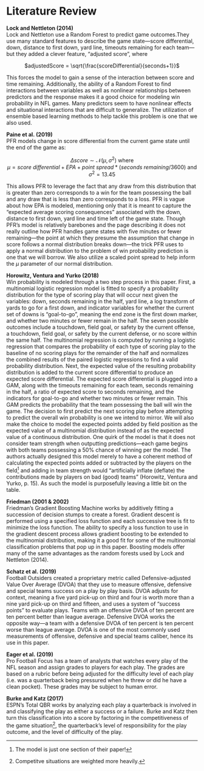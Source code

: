 # Literature Review {.unnumbered}

**Lock and Nettleton (2014)**  
Lock and Nettleton use a Random Forest to predict game outcomes.They use many standard features to describe the game state—score differential, down, distance to first down, yard line, timeouts remaining for each team—but they added a clever feature, “adjusted score”, where  

<center>

$adjustedScore = \sqrt{\frac{scoreDifferential}{seconds+1}}$

</center>

This forces the model to gain a sense of the interaction between score and time remaining. Additionally, the ability of a Random Forest to find interactions between variables as well as nonlinear relationships between predictors and the response makes it a good choice for modeling win probability in NFL games. Many predictors seem to have nonlinear effects and situational interactions that are difficult to generalize. The utilization of ensemble based learning methods to help tackle this problem is one that we also used. 

**Paine et al. (2019)**  
PFR models change in score differential from the current game state until the end of the game as:  
  
  <center>
  
  $\Delta score \sim \mathcal{N}$($\mu,\,\sigma^{2}$)\ where  
	$\mu = score$ $differential + EPA + point$ $spread * (seconds$ $remaining/3600)$ and  
  $\sigma^{2} = 13.45$
  
  </center>

This allows PFR to leverage the fact that any draw from this distribution that is greater than zero corresponds to a win for the team possessing the ball and any draw that is less than zero corresponds to a loss. PFR is vague about how EPA is modeled, mentioning only that it is meant to capture the “expected average scoring consequences” associated with the down, distance to first down, yard line and time left of the game state. Though PFR’s model is relatively barebones and the page describing it does not really outline how PFR handles game states with five minutes or fewer remaining—the point at which they presume the assumption that change in score follows a normal distribution breaks down—the trick PFR uses to apply a normal distribution to the problem of win probability prediction is one that we will borrow. We also utilize a scaled point spread to help inform the $\mu$ parameter of our normal distribution.

**Horowitz, Ventura and Yurko (2018)**  
Win probability is modeled through a two step process in this paper. First, a multinomial logistic regression model is fitted to specify a probability distribution for the type of scoring play that will occur next given the variables: down, seconds remaining in the half, yard line, a log transform of yards to go for a first down, and indicator variables for whether the current set of downs is “goal-to-go”, meaning the end zone is the first down marker, and whether two minutes or fewer remain in the half. The seven possible outcomes include a touchdown, field goal, or safety by the current offense, a touchdown, field goal, or safety by the current defense, or no score within the same half. The multinomial regression is computed by running a logistic regression that compares the probability of each type of scoring play to the baseline of no scoring plays for the remainder of the half and normalizes the combined results of the paired logistic regressions to find a valid probability distribution. Next, the expected value of the resulting probability distribution is added to the current score differential to produce an expected score differential. The expected score differential is plugged into a GAM, along with the timeouts remaining for each team, seconds remaining in the half, a ratio of expected score to seconds remaining, and the indicators for goal-to-go and whether two minutes or fewer remain. This GAM predicts the probability that the team possessing the ball will win the game. The decision to first predict the next scoring play before attempting to predict the overall win probability is one we intend to mirror. We will also make the choice to model the expected points added by field position as the expected value of a multinomial distribution instead of as the expected value of a continuous distribution. One quirk of the model is that it does not consider team strength when outputting predictions—each game begins with both teams possessing a 50% chance of winning per the model. The authors actually designed this model merely to have a coherent method of calculating the expected points added or subtracted by the players on the field^[ The model is just one section of their paper!] and adding in team strength would “artificially inflate (deflate) the contributions made by players on bad (good) teams” (Horowitz, Ventura and Yurko, p. 15). As such the model is purposefully leaving a little bit on the table.

**Friedman (2001 & 2002)**  
Friedman’s Gradient Boosting Machine works by additively fitting a succession of decision stumps to create a forest. Gradient descent is performed using a specified loss function and each successive tree is fit to minimize the loss function. The ability to specify a loss function to use in the gradient descent process allows gradient boosting to be extended to the multinomial distribution, making it a good fit for some of the multinomial classification problems that pop up in this paper. Boosting models offer many of the same advantages as the random forests used by Lock and Nettleton (2014).

**Schatz et al. (2019)**  
Football Outsiders created a proprietary metric called Defensive-adjusted Value Over Average (DVOA) that they use to measure offensive, defensive and special teams success on a play by play basis. DVOA adjusts for context, meaning a five yard pick-up on third and four is worth more than a nine yard pick-up on third and fifteen, and uses a system of “success points” to evaluate plays. Teams with an offensive DVOA of ten percent are ten percent better than league average. Defensive DVOA works the opposite way—a team with a defensive DVOA of ten percent is ten percent worse than league average. DVOA is one of the most commonly used measurements of offensive, defensive and special teams caliber, hence its use in this paper.

**Eager et al. (2019)**  
Pro Football Focus has a team of analysts that watches every play of the NFL season and assign grades to players for each play. The grades are based on a rubric before being adjusted for the difficulty level of each play (i.e. was a quarterback being pressured when he threw or did he have a clean pocket). These grades may be subject to human error.

**Burke and Katz (2017)**  
ESPN’s Total QBR works by analyzing each play a quarterback is involved in and classifying the play as either a success or a failure. Burke and Katz then turn this classification into a score by factoring in the competitiveness of the game situation^[Competitve situations are weighted more heavily.], the quarterback's level of responsibility for the play outcome, and the level of difficulty of the play. 